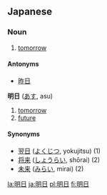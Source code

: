 == Japanese == 
===Noun===                                         
{{janoun|あした|ashita}}
# [[tomorrow]]

====Antonyms====
*[[昨日]]

<!-- adverb? noun? -->
'''明日''' ([[あす]], asu)

# [[tomorrow]]
# [[future]]

<!-- not 100% sure how these related to the above two -->
====Synonyms====
* [[翌日]] ([[よくじつ]], yokujitsu) (1)
* [[将来]] ([[しょうらい]], shōrai) (2)
* [[未来]] ([[みらい]], mirai) (2)

[[la:明日]]
[[ja:明日]]
[[pl:明日]]
[[fi:明日]]